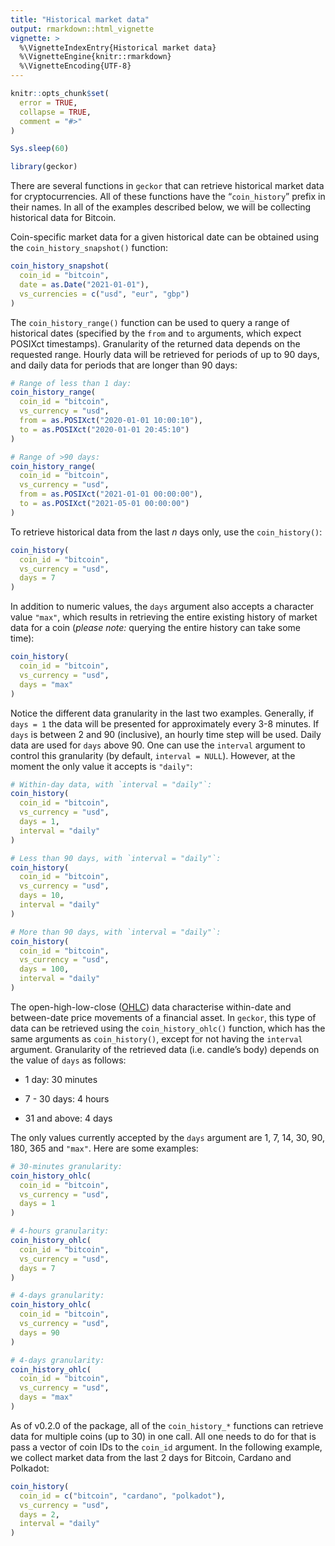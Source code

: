 ---
title: "Historical market data"
output: rmarkdown::html_vignette
vignette: >
  %\VignetteIndexEntry{Historical market data}
  %\VignetteEngine{knitr::rmarkdown}
  %\VignetteEncoding{UTF-8}
---

```{r, include = FALSE}
knitr::opts_chunk$set(
  error = TRUE,
  collapse = TRUE,
  comment = "#>"
)

Sys.sleep(60)
```

```{r setup}
library(geckor)
```

There are several functions in `geckor` that can retrieve historical market data for cryptocurrencies. All of these functions have the "`coin_history`" prefix in their names. In all of the examples described below, we will be collecting historical data for Bitcoin.

Coin-specific market data for a given historical date can be obtained using the `coin_history_snapshot()` function:

```{r snapshot}
coin_history_snapshot(
  coin_id = "bitcoin",
  date = as.Date("2021-01-01"),
  vs_currencies = c("usd", "eur", "gbp")
)
```

The `coin_history_range()` function can be used to query a range of historical dates (specified by the `from` and `to` arguments, which expect POSIXct timestamps). Granularity of the returned data depends on the requested range. Hourly data will be retrieved for periods of up to 90 days, and daily data for periods that are longer than 90 days:

```{r date-range}
# Range of less than 1 day:
coin_history_range(
  coin_id = "bitcoin", 
  vs_currency = "usd",
  from = as.POSIXct("2020-01-01 10:00:10"),
  to = as.POSIXct("2020-01-01 20:45:10")
)

# Range of >90 days:
coin_history_range(
  coin_id = "bitcoin", 
  vs_currency = "usd",
  from = as.POSIXct("2021-01-01 00:00:00"),
  to = as.POSIXct("2021-05-01 00:00:00")
)
```

To retrieve historical data from the last *n* days only, use the `coin_history()`:

```{r last-n-days}
coin_history(
  coin_id = "bitcoin",
  vs_currency = "usd",
  days = 7
)
```

In addition to numeric values, the `days` argument also accepts a character value `"max"`, which results in retrieving the entire existing history of market data for a coin (*please note:* querying the entire history can take some time):

```{r all-history}
coin_history(
  coin_id = "bitcoin",
  vs_currency = "usd",
  days = "max"
)
```

Notice the different data granularity in the last two examples. Generally, if `days = 1` the data will be presented for approximately every 3-8 minutes. If `days` is between 2 and 90 (inclusive), an hourly time step will be used. Daily data are used for `days` above 90. One can use the `interval` argument to control this granularity (by default, `interval = NULL`). However, at the moment the only value it accepts is `"daily"`:

```{r interval-usage}
# Within-day data, with `interval = "daily"`:
coin_history(
  coin_id = "bitcoin",
  vs_currency = "usd",
  days = 1, 
  interval = "daily"
)

# Less than 90 days, with `interval = "daily"`:
coin_history(
  coin_id = "bitcoin",
  vs_currency = "usd",
  days = 10, 
  interval = "daily"
)

# More than 90 days, with `interval = "daily"`:
coin_history(
  coin_id = "bitcoin",
  vs_currency = "usd",
  days = 100, 
  interval = "daily"
)
```

The open-high-low-close ([OHLC](https://en.wikipedia.org/wiki/Open-high-low-close_chart)) data characterise within-date and between-date price movements of a financial asset. In `geckor`, this type of data can be retrieved using the `coin_history_ohlc()` function, which has the same arguments as `coin_history()`, except for not having the `interval` argument. Granularity of the retrieved data (i.e. candle's body) depends on the value of `days` as follows:

-   1 day: 30 minutes

-   7 - 30 days: 4 hours

-   31 and above: 4 days

The only values currently accepted by the `days` argument are 1, 7, 14, 30, 90, 180, 365 and `"max"`. Here are some examples:

```{r ohlc}
# 30-minutes granularity:
coin_history_ohlc(
  coin_id = "bitcoin", 
  vs_currency = "usd",
  days = 1
)

# 4-hours granularity:
coin_history_ohlc(
  coin_id = "bitcoin", 
  vs_currency = "usd",
  days = 7
)

# 4-days granularity:
coin_history_ohlc(
  coin_id = "bitcoin", 
  vs_currency = "usd",
  days = 90
)

# 4-days granularity:
coin_history_ohlc(
  coin_id = "bitcoin", 
  vs_currency = "usd",
  days = "max"
)
```

As of v0.2.0 of the package, all of the `coin_history_*` functions can retrieve data for multiple coins (up to 30) in one call. All one needs to do for that is pass a vector of coin IDs to the `coin_id` argument. In the following example, we collect market data from the last 2 days for Bitcoin, Cardano and Polkadot:

```{r coin-history-multiple-coins}
coin_history(
  coin_id = c("bitcoin", "cardano", "polkadot"),
  vs_currency = "usd",
  days = 2, 
  interval = "daily"
)
```
